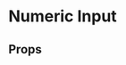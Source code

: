 
<Meta
  title="Components/Input/NumericInput"
  component={CNumericInput}
/>
<!--- Component documentation -->

# Numeric Input

<Canvas withSource="open">
  <Story name="Overview" story={stories.Overview}></Story>
</Canvas>

## Props

<ArgsTable story="Overview" />
